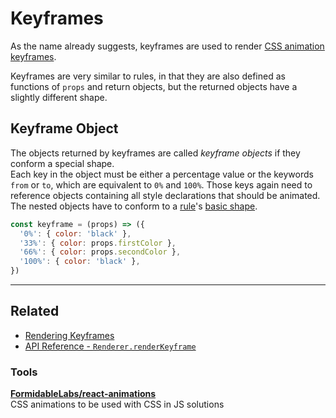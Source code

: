# Keyframes

As the name already suggests, keyframes are used to render [CSS animation keyframes](https://developer.mozilla.org/en-US/docs/Web/CSS/CSS_Animations/Using_CSS_animations).

Keyframes are very similar to rules, in that they are also defined as functions of `props` and return objects, but the returned objects have a slightly different shape.

## Keyframe Object

The objects returned by keyframes are called _keyframe objects_ if they conform a special shape.<br />Each key in the object must be either a percentage value or the keywords `from` or `to`, which are equivalent to `0%` and `100%`. Those keys again need to reference objects containing all style declarations that should be animated. The nested objects have to conform to a [rule](basics/rules)'s [basic shape](basics/rules#basic-shape).

```javascript
const keyframe = (props) => ({
  '0%': { color: 'black' },
  '33%': { color: props.firstColor },
  '66%': { color: props.secondColor },
  '100%': { color: 'black' },
})
```

---

## Related

- [Rendering Keyframes](basics/renderer#renderkeyframe)
- [API Reference - `Renderer.renderKeyframe` ](api/fela/renderer#renderkeyframe)

### Tools

**[FormidableLabs/react-animations](https://github.com/FormidableLabs/react-animations)**<br />
CSS animations to be used with CSS in JS solutions<br />

